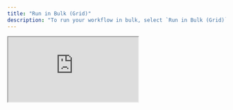 ```yaml
---
title: "Run in Bulk (Grid)"
description: "To run your workflow in bulk, select `Run in Bulk (Grid)` from the top navigation bar when viewing your workflow. This option automatically creates a grid with all necessary columns pre-configured, including your input columns and workflow column with inputs already mapped. You can then populate multiple rows of data, [run the workflow across all rows](/grids/run-workflows-in-grid) simultaneously, and view results directly in the Grid. This method is ideal when you need to process many inputs at once, saving you the time of manually configuring each run."
---
```

<Frame>
<iframe
  src="https://demo.arcade.software/Kn8LnfcsYmJ0jiXl2eRK?embed"
  title="Arcade demo"
  allowFullScreen
  allow="clipboard-write"
  className="w-full rounded-xl"
  style={{width: '100%', maxWidth: '100%', aspectRatio: '1.5 / 1', height: '100%', border: 'none'}}
></iframe>
</Frame>
